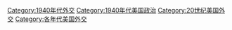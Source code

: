 [[Category:1940年代外交|Category:1940年代外交]]
[[Category:1940年代美国政治|Category:1940年代美国政治]]
[[Category:20世纪美国外交|Category:20世纪美国外交]]
[[Category:各年代美国外交|Category:各年代美国外交]]